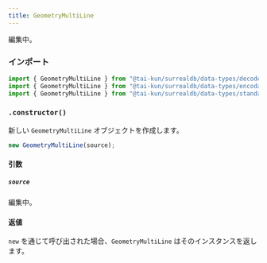```yaml
---
title: GeometryMultiLine
---
```



編集中。

### インポート

```ts
import { GeometryMultiLine } from "@tai-kun/surrealdb/data-types/decode-only";
import { GeometryMultiLine } from "@tai-kun/surrealdb/data-types/encodable";
import { GeometryMultiLine } from "@tai-kun/surrealdb/data-types/standard";
```

### `.constructor()`

新しい `GeometryMultiLine` オブジェクトを作成します。

```ts
new GeometryMultiLine(source);
```

#### 引数

##### `source`

編集中。

#### 返値

`new` を通じて呼び出された場合、`GeometryMultiLine` はそのインスタンスを返します。
